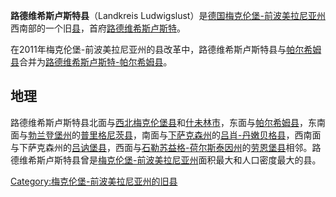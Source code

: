 {{noteTA|G1=德国地名|G2=Landkreis|G3=单位}}
{{德国县级行政单位
| 县徽图 = Image:DEU Landkreis Ludwigslust COA.svg
| 在德国内的位置图 = Image:Lage des Landkreises Ludwigslust in Deutschland.png
| 所属联邦州 = 梅克伦堡-前波美拉尼亚州
| 所属行政区 = 
| 首府 = 路德维希斯卢斯特
| 面积 = 2517
| 人口 = 122,564
| 统计时间 = 2010年12月31日
| 人口密度 = 49
| 汽车牌号 = LWL
| 下设城镇 = 9个市、80个镇
| 政府地址 = Garnisonsstraße 1<br />19288 Ludwigslust
| 政府网站 = www.kreis-lwl.de
| 在州内的位置图 = Image:Mecklenburg wp lwl.png
|}}

'''路德维希斯卢斯特县'''（Landkreis Ludwigslust）是[[德国|德国]][[梅克伦堡-前波美拉尼亚州|梅克伦堡-前波美拉尼亚州]]西南部的一个旧[[县_(德国)|县]]，首府[[路德维希斯卢斯特|路德维希斯卢斯特]]。

在2011年梅克伦堡-前波美拉尼亚州的县改革中，路德维希斯卢斯特县与[[帕尔希姆县|帕尔希姆县]]合并为[[路德维希斯卢斯特-帕尔希姆县|路德维希斯卢斯特-帕尔希姆县]]。

== 地理 ==

路德维希斯卢斯特县北面与[[西北梅克伦堡县|西北梅克伦堡县]]和[[什未林|什未林市]]，东面与[[帕尔希姆县|帕尔希姆县]]，东南面与[[勃兰登堡州|勃兰登堡州]]的[[普里格尼茨县|普里格尼茨县]]，南面与[[下萨克森州|下萨克森州]]的[[吕肖-丹嫩贝格县|吕肖-丹嫩贝格县]]，西南面与下萨克森州的[[吕讷堡县|吕讷堡县]]，西面与[[石勒苏益格-荷尔斯泰因州|石勒苏益格-荷尔斯泰因州]]的[[劳恩堡县|劳恩堡县]]相邻。路德维希斯卢斯特县曾是[[梅克伦堡-前波美拉尼亚州|梅克伦堡-前波美拉尼亚州]]面积最大和人口密度最大的县。


[[Category:梅克伦堡-前波美拉尼亚州的旧县|Category:梅克伦堡-前波美拉尼亚州的旧县]]